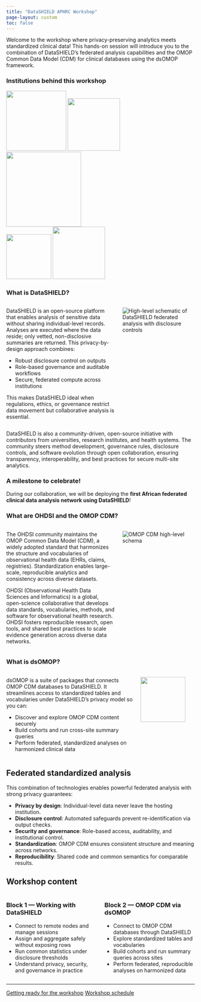 ```yaml
---
title: "DataSHIELD APHRC Workshop"
page-layout: custom
toc: false
---
```


Welcome to the workshop where privacy-preserving analytics meets standardized clinical data! This hands-on session will introduce you to the combination of DataSHIELD's federated analysis capabilities and the OMOP Common Data Model (CDM) for clinical databases using the dsOMOP framework.

### Institutions behind this workshop

::: {.text-center}
![](images/isglobal_logo.jpg){.img-fluid width=160px}
![](images/brge_logo.png){.img-fluid width=140px}
![](images/aphrc_logo.png){.img-fluid width=200px}
<br>
![](images/datashield.webp){.img-fluid width=120px}
![](images/ohdsi.png){.img-fluid width=140px}
:::

### What is DataSHIELD?

:::: {.columns}
::: {.column width="60%"}
DataSHIELD is an open-source platform that enables analysis of sensitive data without sharing individual-level records. Analyses are executed where the data reside; only vetted, non-disclosive summaries are returned. This privacy-by-design approach combines:

- Robust disclosure control on outputs
- Role-based governance and auditable workflows
- Secure, federated compute across institutions

This makes DataSHIELD ideal when regulations, ethics, or governance restrict data movement but collaborative analysis is essential.
:::

::: {.column width="40%"}
![](images/datashield.jpg){.img-fluid .rounded alt="High-level schematic of DataSHIELD federated analysis with disclosure controls"}
:::
::::

DataSHIELD is also a community-driven, open-source initiative with contributors from universities, research institutes, and health systems. The community steers method development, governance rules, disclosure controls, and software evolution through open collaboration, ensuring transparency, interoperability, and best practices for secure multi-site analytics.

::: {.callout-important}
### A milestone to celebrate!

During our collaboration, we will be deploying the **first African federated clinical data analysis network using DataSHIELD**!
:::

### What are OHDSI and the OMOP CDM?

:::: {.columns}
::: {.column width="60%"}
The OHDSI community maintains the OMOP Common Data Model (CDM), a widely adopted standard that harmonizes the structure and vocabularies of observational health data (EHRs, claims, registries). Standardization enables large-scale, reproducible analytics and consistency across diverse datasets.

OHDSI (Observational Health Data Sciences and Informatics) is a global, open-science collaborative that develops data standards, vocabularies, methods, and software for observational health research. OHDSI fosters reproducible research, open tools, and shared best practices to scale evidence generation across diverse data networks.
:::

::: {.column width="40%"}
![](images/cdm54.png){.img-fluid .rounded alt="OMOP CDM high-level schema"}
:::
::::

### What is dsOMOP?

:::: {.columns}
::: {.column width="70%"}
dsOMOP is a suite of packages that connects OMOP CDM databases to DataSHIELD. It streamlines access to standardized tables and vocabularies under DataSHIELD's privacy model so you can:

- Discover and explore OMOP CDM content securely
- Build cohorts and run cross-site summary queries
- Perform federated, standardized analyses on harmonized clinical data
:::

::: {.column width="30%"}
::: {.text-end}
![](images/dsomop_logo.png){.img-fluid width=120px}
:::
:::
::::

## Federated standardized analysis

This combination of technologies enables powerful federated analysis with strong privacy guarantees:

- **Privacy by design**: Individual-level data never leave the hosting institution.
- **Disclosure control**: Automated safeguards prevent re-identification via output checks.
- **Security and governance**: Role-based access, auditability, and institutional control.
- **Standardization**: OMOP CDM ensures consistent structure and meaning across networks.
- **Reproducibility**: Shared code and common semantics for comparable results.

## Workshop content

:::: {.columns}
::: {.column width="50%"}
### Block 1 — Working with DataSHIELD
- Connect to remote nodes and manage sessions
- Assign and aggregate safely without exposing rows
- Run common statistics under disclosure thresholds
- Understand privacy, security, and governance in practice
:::

::: {.column width="50%"}
### Block 2 — OMOP CDM via dsOMOP
- Connect to OMOP CDM databases through DataSHIELD
- Explore standardized tables and vocabularies
- Build cohorts and run summary queries across sites
- Perform federated, reproducible analyses on harmonized data
:::
::::

---

::: {.text-center .mt-5 .mb-5}
<a href="getting-started.qmd" class="btn btn-primary btn-lg">Getting ready for the workshop</a>
<a href="schedule.qmd" class="btn btn-secondary btn-lg">Workshop schedule</a>
:::

::: {.mb-5}
:::